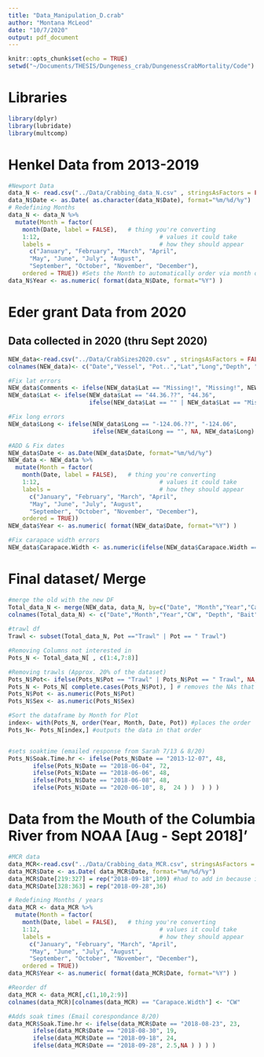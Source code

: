 ```yaml
---
title: "Data_Manipulation_D.crab"
author: "Montana McLeod"
date: "10/7/2020"
output: pdf_document
---
```


```r
knitr::opts_chunk$set(echo = TRUE)
setwd("~/Documents/THESIS/Dungeness_crab/DungenessCrabMortality/Code")

```

# Libraries 
```r
library(dplyr)
library(lubridate)
library(multcomp)
```


# Henkel Data from 2013-2019
```r
#Newport Data
data_N <- read.csv("../Data/Crabbing_data_N.csv" , stringsAsFactors = FALSE) # ./ pulls from Data folder 
data_N$Date <- as.Date( as.character(data_N$Date), format="%m/%d/%y")
# Redefining Months
data_N <- data_N %>% 
  mutate(Month = factor(
    month(Date, label = FALSE),   # thing you're converting
    1:12,                                  # values it could take
    labels =                               # how they should appear
      c("January", "February", "March", "April",
      "May", "June", "July", "August",
      "September", "October", "November", "December"),
    ordered = TRUE)) #Sets the Month to automatically order via month order [lubridate package]
data_N$Year <- as.numeric( format(data_N$Date, format="%Y") )
```




# Eder grant Data from 2020
## Data collected in 2020 (thru Sept 2020)
```r
NEW_data<-read.csv("../Data/CrabSizes2020.csv" , stringsAsFactors = FALSE)
colnames(NEW_data)<- c("Date","Vessel", "Pot..","Lat","Long","Depth", "Box", "BAIT","SEX","Carapace.Width","Shell.Cond","Comments", "LL1", "LL2","LL3") #rename to match previous DF for the Merge

#Fix lat errors
NEW_data$Comments <- ifelse(NEW_data$Lat == "Missing!", "Missing!", NEW_data$Comments)
NEW_data$Lat <- ifelse(NEW_data$Lat == "44.36.??", "44.36", 
                       ifelse(NEW_data$Lat == "" | NEW_data$Lat == "Missing!", NA, NEW_data$Lat) )

#Fix long errors
NEW_data$Long <- ifelse(NEW_data$Long == "-124.06.??", "-124.06", 
                        ifelse(NEW_data$Long == "", NA, NEW_data$Long) )

#ADD & Fix dates
NEW_data$Date <- as.Date(NEW_data$Date, format="%m/%d/%y")
NEW_data <- NEW_data %>% 
  mutate(Month = factor(
    month(Date, label = FALSE),   # thing you're converting
    1:12,                                  # values it could take
    labels =                               # how they should appear
      c("January", "February", "March", "April",
      "May", "June", "July", "August",
      "September", "October", "November", "December"),
    ordered = TRUE)) 
NEW_data$Year <- as.numeric( format(NEW_data$Date, format="%Y") )

#Fix carapace width errors
NEW_data$Carapace.Width <- as.numeric(ifelse(NEW_data$Carapace.Width == "?" | NEW_data$Carapace.Width == "", NA, NEW_data$Carapace.Width) ) 
``` 


# Final dataset/ Merge
```r
#merge the old with the new DF
Total_data_N <- merge(NEW_data, data_N, by=c("Date", "Month","Year","Carapace.Width", "Depth", "BAIT", "SEX","Pot.."), all=TRUE)
colnames(Total_data_N) <- c("Date","Month","Year","CW", "Depth", "Bait", "Sex","Pot", "Vessel", "Lat", "Long", "Box","Shell.Cond", "Comments","LL1", "LL2","LL3", "Line", "Contour")
 
#trawl df
Trawl <- subset(Total_data_N, Pot =="Trawl" | Pot == " Trawl")

#Removing Columns not interested in
Pots_N <- Total_data_N[ , c(1:4,7:8)]

#Removing trawls (Approx. 20% of the dataset)
Pots_N$Pot<- ifelse(Pots_N$Pot == "Trawl" | Pots_N$Pot == " Trawl", NA, Pots_N$Pot)   #makes Trawls NAs so it is easier to remove
Pots_N <- Pots_N[ complete.cases(Pots_N$Pot), ] # removes the NAs that are in the Pot column 
Pots_N$Pot <- as.numeric(Pots_N$Pot)
Pots_N$Sex <- as.numeric(Pots_N$Sex)

#Sort the dataframe by Month for Plot
index<- with(Pots_N, order(Year, Month, Date, Pot)) #places the order
Pots_N<- Pots_N[index,] #outputs the data in that order


#sets soaktime (emailed response from Sarah 7/13 & 8/20)
Pots_N$Soak.Time.hr <- ifelse(Pots_N$Date == "2013-12-07", 48, 
       ifelse(Pots_N$Date == "2018-06-04", 72,
       ifelse(Pots_N$Date == "2018-06-06", 48,
       ifelse(Pots_N$Date == "2018-06-08", 48, 
       ifelse(Pots_N$Date == "2020-06-10", 8,  24 ) )  ) ) )
```


# Data from the Mouth of the Columbia River from NOAA [Aug - Sept 2018]'
```r
#MCR data
data_MCR<-read.csv("../Data/Crabbing_data_MCR.csv", stringsAsFactors = FALSE)
data_MCR$Date <- as.Date( data_MCR$Date, format="%m/%d/%y")
data_MCR$Date[219:327] = rep("2018-09-18",109) #had to add in because in different format 
data_MCR$Date[328:363] = rep("2018-09-28",36) 

# Redefining Months / years
data_MCR <- data_MCR %>% 
  mutate(Month = factor(
    month(Date, label = FALSE),   # thing you're converting
    1:12,                                  # values it could take
    labels =                               # how they should appear
      c("January", "February", "March", "April",
      "May", "June", "July", "August",
      "September", "October", "November", "December"),
    ordered = TRUE))
data_MCR$Year <- as.numeric( format(data_MCR$Date, format="%Y") )

#Reorder df
data_MCR <- data_MCR[,c(1,10,2:9)]
colnames(data_MCR)[colnames(data_MCR) == "Carapace.Width"] <- "CW"

#Adds soak times (Email corespondance 8/20)
data_MCR$Soak.Time.hr <- ifelse(data_MCR$Date == "2018-08-23", 23, 
       ifelse(data_MCR$Date == "2018-08-30", 19,
       ifelse(data_MCR$Date == "2018-09-18", 24,
       ifelse(data_MCR$Date == "2018-09-28", 2.5,NA ) ) ) )
```


